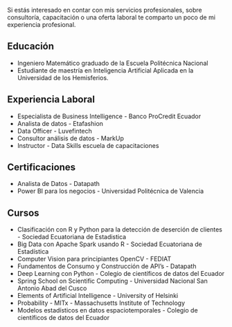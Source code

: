 Si estás interesado en contar con mis servicios profesionales, sobre consultoría, capacitación o una oferta laboral te comparto un poco de mi experiencia profesional.

## Educación
- Ingeniero Matemático graduado de la Escuela Politécnica Nacional
- Estudiante de maestría en Inteligencia Artificial Aplicada en la Universidad de los Hemisferios.

## Experiencia Laboral
- Especialista de Business Intelligence - Banco ProCredit Ecuador
- Analista de datos - Etafashion
- Data Officer - Luvefintech
- Consultor análisis de datos - MarkUp
- Instructor - Data Skills escuela de capacitaciones
 

## Certificaciones
- Analista de Datos -  Datapath
- Power BI para los negocios -  Universidad Politécnica de Valencia

## Cursos 
- Clasificación con R y Python para la detección de
deserción de clientes - Sociedad Ecuatoriana de Estadistica
- Big Data con Apache Spark usando R - Sociedad Ecuatoriana de Estadística
- Computer Vision para principiantes OpenCV - FEDIAT
- Fundamentos de Consumo y Construcción de API’s - Datapath
- Deep Learning con Python - Colegio de científicos de datos del Ecuador
- Spring School on Scientific Computing - Universidad Nacional San Antonio Abad del Cusco
- Elements of Artificial Intelligence - University of Helsinki
- Probability - MITx - Massachusetts Institute of Technology
- Modelos estadísticos en datos espaciotemporales - Colegio de científicos de datos del Ecuador




